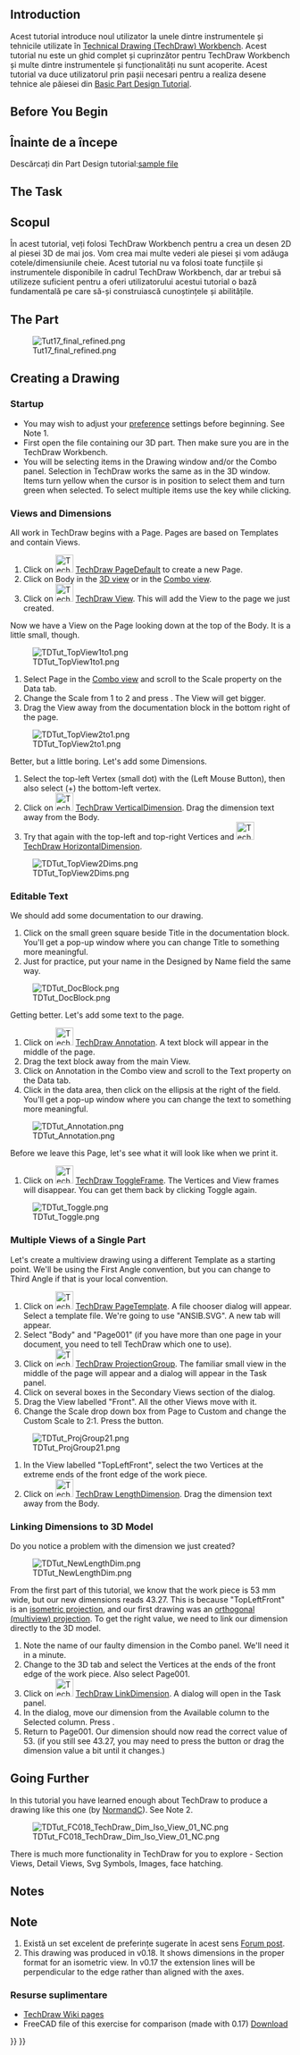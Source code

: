 <languages/>

<div class="mw-translate-fuzzy">
{{TutorialInfo/ro|Topic=Modeling|Level=Beginner|Author=[[User:WandererFan|WandererFan]]|Time=Less than an hour|FCVersion=0.17 or higher|Files=[https://github.com/FreeCAD/Examples/blob/master/Basic_Part_Design_Tutorial_Example_017_Files/Basic_Part_Design_Tutorial_017.fcstd  Basic Part Design for v0.17 Sample]<br />[https://github.com/FreeCAD/Examples/blob/master/Basic_TechDraw_Tutorial_Example_Files/Basic_TechDraw_Tutorial.fcstd Basic TechDraw Tutorial Sample]}}
</div>

==Introduction==

<div class="mw-translate-fuzzy">
Acest tutorial introduce noul utilizator la unele dintre instrumentele și tehnicile utilizate în [[TechDraw Workbench|Technical Drawing (TechDraw) Workbench]]. Acest tutorial nu este un ghid complet și cuprinzător pentru TechDraw Workbench și multe dintre instrumentele și funcționalități nu sunt acoperite. Acest tutorial va duce utilizatorul prin pașii necesari pentru a realiza desene tehnice ale păiesei din [[Basic_Part_Design_Tutorial_017|Basic Part Design Tutorial]].
</div>

== Before You Begin ==

<div class="mw-translate-fuzzy">
== Înainte de a începe ==
Descărcați din Part Design tutorial:[https://github.com/FreeCAD/Examples/blob/master/Basic_Part_Design_Tutorial_Example_017_Files/Basic_Part_Design_Tutorial_017.fcstd sample file]
</div> 

== The Task ==

<div class="mw-translate-fuzzy">
== Scopul ==
În acest tutorial, veți folosi TechDraw Workbench pentru a crea un desen 2D al piesei 3D de mai jos. Vom crea mai multe vederi ale piesei și vom adăuga cotele/dimensiunile cheie. Acest tutorial nu va folosi toate funcțiile și instrumentele disponibile în cadrul TechDraw Workbench, dar ar trebui să utilizeze suficient pentru a oferi utilizatorului acestui tutorial o bază fundamentală pe care să-și construiască cunoștințele și abilitățile.
</div> 

== The Part ==

[[Image:Tut17_final_refined.png|center]]

== Creating a Drawing ==

===Startup===

* You may wish to adjust your [[TechDraw_Preferences|preference]] settings before beginning. See Note 1.
* First open the file containing our 3D part. Then make sure you are in the TechDraw Workbench.
* You will be selecting items in the Drawing window and/or the Combo panel. Selection in TechDraw works the same as in the 3D window. Items turn yellow when the cursor is in position to select them and turn green when selected. To select multiple items use the {{KEY|Ctrl}} key while clicking.

===Views and Dimensions===

All work in TechDraw begins with a Page. Pages are based on Templates and contain Views.
 
# Click on [[Image:TechDraw_PageDefault.svg|32px]] [[TechDraw_PageDefault|TechDraw PageDefault]] to create a new Page.
# Click on Body in the [[3D_view|3D view]] or in the [[Combo_view|Combo view]].
# Click on [[Image:TechDraw_View.svg|32px]] [[TechDraw_View|TechDraw View]]. This will add the View to the page we just created.

Now we have a View on the Page looking down at the top of the Body. It is a little small, though. 

[[Image:TDTut_TopView1to1.png|center]]

# Select Page in the [[Combo_view|Combo view]] and scroll to the Scale property on the Data tab.
# Change the Scale from 1 to 2 and press {{KEY|Enter}}. The View will get bigger. 
# Drag the View away from the documentation block in the bottom right of the page.

[[Image:TDTut_TopView2to1.png|center]]

Better, but a little boring. Let's add some Dimensions.
# Select the top-left Vertex (small dot) with the {{KEY|LMB}} (Left Mouse Button), then also select ({{KEY|Ctrl}}+{{KEY|LMB}}) the bottom-left vertex.
# Click on [[Image:TechDraw_VerticalDimension.svg|32px]] [[TechDraw_VerticalDimension|TechDraw VerticalDimension]]. Drag the dimension text away from the Body.
# Try that again with the top-left and top-right Vertices and [[Image:TechDraw_HorizontalDimension.svg|32px]] [[TechDraw_HorizontalDimension|TechDraw HorizontalDimension]].

[[Image:TDTut_TopView2Dims.png|center]]

===Editable Text===

We should add some documentation to our drawing.

# Click on the small green square beside Title in the documentation block. You'll get a pop-up window where you can change Title to something more meaningful. 
# Just for practice, put your name in the Designed by Name field the same way. 

[[Image:TDTut_DocBlock.png|center]]

Getting better. Let's add some text to the page. 

# Click on [[Image:TechDraw_Annotation.svg|32px]] [[TechDraw_Annotation|TechDraw Annotation]]. A text block will appear in the middle of the page. 
# Drag the text block away from the main View.
# Click on Annotation in the Combo view and scroll to the Text property on the Data tab. 
#Click in the data area, then click on the ellipsis at the right of the field. You'll get a pop-up window where you can change the text to something more meaningful. 

[[Image:TDTut_Annotation.png|center]]

Before we leave this Page, let's see what it will look like when we print it.

# Click on [[Image:TechDraw_ToggleFrame.svg|32px]] [[TechDraw_ToggleFrame|TechDraw ToggleFrame]]. The Vertices and View frames will disappear. You can get them back by clicking Toggle again. 

[[Image:TDTut_Toggle.png|center]]

=== Multiple Views of a Single Part===

Let's create a multiview drawing using a different Template as a starting point. We'll be using the First Angle convention, but you can change to Third Angle if that is your local convention. 

# Click on [[Image:TechDraw_PageTemplate.svg|32px]] [[TechDraw_PageTemplate|TechDraw PageTemplate]]. A file chooser dialog will appear. Select a template file. We're going to use "ANSIB.SVG". A new tab will appear.
# Select "Body" and "Page001" (if you have more than one page in your document, you need to tell TechDraw which one to use).
# Click on [[Image:TechDraw_ProjectionGroup.svg|32px]] [[TechDraw_ProjectionGroup|TechDraw ProjectionGroup]]. The familiar small view in the middle of the page will appear and a dialog will appear in the Task panel.
# Click on several boxes in the Secondary Views section of the dialog. 
# Drag the View labelled "Front". All the other Views move with it. 
# Change the Scale drop down box from Page to Custom and change the Custom Scale to 2:1. Press the {{Button|OK}} button.

[[Image:TDTut_ProjGroup21.png|center]]

# In the View labelled "TopLeftFront", select the two Vertices at the extreme ends of the front edge of the work piece.
# Click on [[Image:TechDraw_LengthDimension.svg|32px]] [[TechDraw_LengthDimension|TechDraw LengthDimension]]. Drag the dimension text away from the Body.

===Linking Dimensions to 3D Model===

Do you notice a problem with the dimension we just created? 

[[Image:TDTut_NewLengthDim.png|center]]

From the first part of this tutorial, we know that the work piece is 53 mm wide, but our new dimensions reads 43.27. This is because "TopLeftFront" is an [https://en.wikipedia.org/wiki/Isometric_projection isometric projection], and our first drawing was an [https://en.wikipedia.org/wiki/Orthographic_projection orthogonal (multiview) projection]. To get the right value, we need to link our dimension directly to the 3D model. 

# Note the name of our faulty dimension in the Combo panel. We'll need it in a minute.
# Change to the 3D tab and select the Vertices at the ends of the front edge of the work piece. Also select Page001.
# Click on [[Image:TechDraw_LinkDimension.svg|32px]] [[TechDraw_LinkDimension|TechDraw LinkDimension]]. A dialog will open in the Task panel.
# In the dialog, move our dimension from the Available column to the Selected column. Press {{Button|OK}}.
# Return to Page001. Our dimension should now read the correct value of 53. (if you still see 43.27, you may need to press the {{Button|Recompute}} button or drag the dimension value a bit until it changes.)

== Going Further ==

In this tutorial you have learned enough about TechDraw to produce a drawing like this one (by [[User:Normandc|NormandC]]). See Note 2.

[[Image:TDTut_FC018_TechDraw_Dim_Iso_View_01_NC.png|center]]


There is much more functionality in TechDraw for you to explore - Section Views, Detail Views, Svg Symbols, Images, face hatching.

== Notes ==

<div class="mw-translate-fuzzy">
== Note ==
# Există un set excelent de preferințe sugerate în acest sens [https://www.forum.freecadweb.org/viewtopic.php?f=3&t=30083#p248189 Forum post].
# This drawing was produced in v0.18.  It shows dimensions in the proper format for an isometric view.  In v0.17 the extension lines will be perpendicular to the edge rather than aligned with the axes.
</div> 

<span id="Additional_Resources"></span>
=== Resurse suplimentare ===

<div class="mw-translate-fuzzy">
*[[TechDraw_Workbench|TechDraw Wiki pages]]
*FreeCAD file of this exercise for comparison (made with 0.17) [https://github.com/FreeCAD/Examples/blob/master/Basic_TechDraw_Tutorial_Example_Files/Basic_TechDraw_Tutorial.fcstd Download]
</div>


{{TechDraw Tools navi{{#translation:}}}}
{{Userdocnavi{{#translation:}}}}